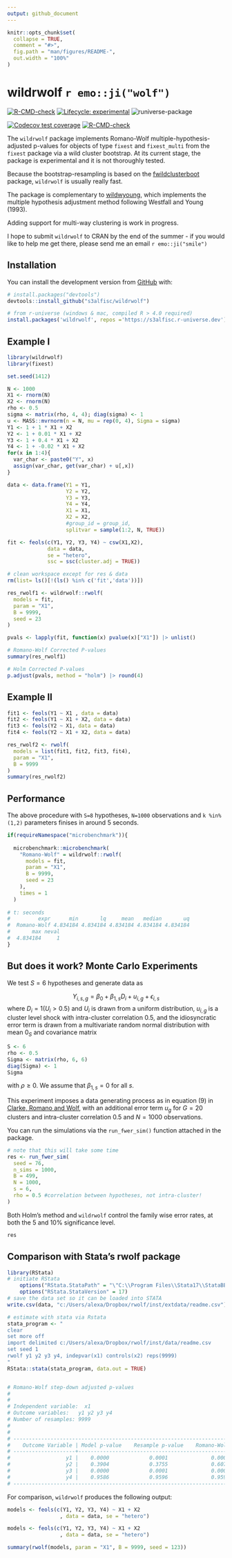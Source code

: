 ```yaml
---
output: github_document
---
```


<!-- README.md is generated from README.Rmd. Please edit that file -->

```r
knitr::opts_chunk$set(
  collapse = TRUE,
  comment = "#>",
  fig.path = "man/figures/README-",
  out.width = "100%"
)
```


# wildrwolf `r emo::ji("wolf")`

<!-- badges: start -->
[![R-CMD-check](https://github.com/s3alfisc/rwolf/workflows/R-CMD-check/badge.svg)](https://github.com/s3alfisc/rwolf/actions)
[![Lifecycle: experimental](https://img.shields.io/badge/lifecycle-experimental-orange.svg)](https://lifecycle.r-lib.org/articles/stages.html)
![runiverse-package](https://s3alfisc.r-universe.dev/badges/wildrwolf)

[![Codecov test coverage](https://codecov.io/gh/s3alfisc/rwolf/branch/main/graph/badge.svg)](https://app.codecov.io/gh/s3alfisc/rwolf?branch=main)
[![R-CMD-check](https://github.com/s3alfisc/wildrwolf/actions/workflows/R-CMD-check.yaml/badge.svg)](https://github.com/s3alfisc/wildrwolf/actions/workflows/R-CMD-check.yaml)
<!-- badges: end -->

The `wildrwolf` package implements Romano-Wolf multiple-hypothesis-adjusted p-values for objects of type `fixest` and `fixest_multi` from the `fixest` package via a wild cluster bootstrap. At its current stage, the package is experimental and it is not thoroughly tested.

Because the bootstrap-resampling is based on the [fwildclusterboot](https://github.com/s3alfisc/fwildclusterboot) package, `wildrwolf` is usually really fast. 

The package is complementary to [wildwyoung](https://github.com/s3alfisc/wildwyoung), which implements the multiple hypothesis adjustment method following Westfall and Young (1993).

Adding support for multi-way clustering is work in progress.

I hope to submit `wildrwolf` to CRAN by the end of the summer - if you would like to help me get there, please send me an email `r emo::ji("smile")` 

## Installation

You can install the development version from [GitHub](https://github.com/) with:

``` r
# install.packages("devtools")
devtools::install_github("s3alfisc/wildrwolf")

# from r-universe (windows & mac, compiled R > 4.0 required)
install.packages('wildrwolf', repos ='https://s3alfisc.r-universe.dev')
```

## Example I

<!-- As you can see in the example, there seems to be a bug in `rwolf()` for the pairs bootstrap. -->

```r
library(wildrwolf)
library(fixest)

set.seed(1412)

N <- 1000
X1 <- rnorm(N)
X2 <- rnorm(N)
rho <- 0.5
sigma <- matrix(rho, 4, 4); diag(sigma) <- 1
u <- MASS::mvrnorm(n = N, mu = rep(0, 4), Sigma = sigma)
Y1 <- 1 + 1 * X1 + X2 
Y2 <- 1 + 0.01 * X1 + X2 
Y3 <- 1 + 0.4 * X1 + X2
Y4 <- 1 + -0.02 * X1 + X2 
for(x in 1:4){
  var_char <- paste0("Y", x)
  assign(var_char, get(var_char) + u[,x])
}

data <- data.frame(Y1 = Y1,
                   Y2 = Y2,
                   Y3 = Y3,
                   Y4 = Y4,
                   X1 = X1,
                   X2 = X2,
                   #group_id = group_id,
                   splitvar = sample(1:2, N, TRUE))

fit <- feols(c(Y1, Y2, Y3, Y4) ~ csw(X1,X2),
             data = data,
             se = "hetero",
             ssc = ssc(cluster.adj = TRUE))

# clean workspace except for res & data
rm(list= ls()[!(ls() %in% c('fit','data'))])

res_rwolf1 <- wildrwolf::rwolf(
  models = fit,
  param = "X1", 
  B = 9999, 
  seed = 23
)

pvals <- lapply(fit, function(x) pvalue(x)["X1"]) |> unlist()

# Romano-Wolf Corrected P-values
summary(res_rwolf1)

# Holm Corrected P-values
p.adjust(pvals, method = "holm") |> round(4)
```

## Example II

```r
fit1 <- feols(Y1 ~ X1 , data = data)
fit2 <- feols(Y1 ~ X1 + X2, data = data)
fit3 <- feols(Y2 ~ X1, data = data)
fit4 <- feols(Y2 ~ X1 + X2, data = data)

res_rwolf2 <- rwolf(
  models = list(fit1, fit2, fit3, fit4), 
  param = "X1",  
  B = 9999
)
summary(res_rwolf2)
```

## Performance

The above procedure with `S=8` hypotheses, `N=1000` observations and `k %in% (1,2)` parameters finises in around 5 seconds.

```r
if(requireNamespace("microbenchmark")){
  
  microbenchmark::microbenchmark(
    "Romano-Wolf" = wildrwolf::rwolf(
      models = fit,
      param = "X1", 
      B = 9999, 
      seed = 23
    ), 
    times = 1
  )
 
# t: seconds
#         expr      min       lq     mean   median       uq
#  Romano-Wolf 4.834184 4.834184 4.834184 4.834184 4.834184
#       max neval
#  4.834184     1   
}
```


## But does it work? Monte Carlo Experiments

We test $S=6$ hypotheses and generate data as 

$$Y_{i,s,g} = \beta_{0} + \beta_{1,s} D_{i} + u_{i,g} + \epsilon_{i,s} $$
where $D_i = 1(U_i > 0.5)$ and $U_i$ is drawn from a uniform distribution, $u_{i,g}$ is a cluster level shock with intra-cluster correlation $0.5$, and the idiosyncratic error term is drawn from a multivariate random normal distribution with mean $0_S$ and covariance matrix 

```r
S <- 6
rho <- 0.5
Sigma <- matrix(rho, 6, 6)
diag(Sigma) <- 1
Sigma
```


with $\rho \geq 0$. We assume that $\beta_{1,s}= 0$ for all $s$. 

This experiment imposes a data generating process as in equation (9) in [Clarke, Romano and Wolf](https://docs.iza.org/dp12845.pdf), with an additional error term $u_g$ for $G=20$ clusters and intra-cluster correlation 0.5 and $N=1000$ observations. 

You can run the simulations via the `run_fwer_sim()` function attached in the package. 


```r
# note that this will take some time
res <- run_fwer_sim(
  seed = 76,
  n_sims = 1000,
  B = 499,
  N = 1000,
  s = 6, 
  rho = 0.5 #correlation between hypotheses, not intra-cluster!
)
```

Both Holm's method and `wildrwolf` control the family wise error rates, at both the 5 and 10% significance level. 

```r
res
```


## Comparison with Stata's rwolf package

```r
library(RStata)
# initiate RStata
    options("RStata.StataPath" = "\"C:\\Program Files\\Stata17\\StataBE-64\"")
    options("RStata.StataVersion" = 17)
# save the data set so it can be loaded into STATA
write.csv(data, "c:/Users/alexa/Dropbox/rwolf/inst/extdata/readme.csv")

# estimate with stata via Rstata
stata_program <- "
clear
set more off
import delimited c:/Users/alexa/Dropbox/rwolf/inst/data/readme.csv
set seed 1
rwolf y1 y2 y3 y4, indepvar(x1) controls(x2) reps(9999)
"
RStata::stata(stata_program, data.out = TRUE)


# Romano-Wolf step-down adjusted p-values
# 
# 
# Independent variable:  x1
# Outcome variables:   y1 y2 y3 y4
# Number of resamples: 9999
# 
# 
# ------------------------------------------------------------------------------
#    Outcome Variable | Model p-value    Resample p-value    Romano-Wolf p-value
# --------------------+---------------------------------------------------------
#                  y1 |    0.0000             0.0001              0.0001
#                  y2 |    0.3904             0.3755              0.6070
#                  y3 |    0.0000             0.0001              0.0001
#                  y4 |    0.9586             0.9596              0.9596
# ------------------------------------------------------------------------------


```

For comparison,  `wildrwolf` produces the following output:

```r
models <- feols(c(Y1, Y2, Y3, Y4) ~ X1 + X2 
                 , data = data, se = "hetero")
```

```r
models <- feols(c(Y1, Y2, Y3, Y4) ~ X1 + X2 
                 , data = data, se = "hetero")
```

```r
summary(rwolf(models, param = "X1", B = 9999, seed = 123))

```



